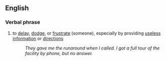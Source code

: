 ==English==
===Verbal phrase===
#{{idiom}} to [[delay]], [[dodge]], or [[frustrate]] (someone), especially by providing [[useless]] [[information]] or [[direction]]s 
#:''They gave me the runaround when I called.  I got a full tour of the facility by phone, but no answer.''